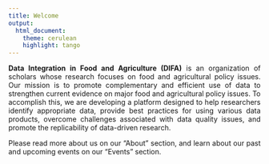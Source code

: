 ---
title: Welcome
output:
  html_document:
    theme: cerulean
    highlight: tango
---

<style>
body {
text-align: justify}
</style>


**Data Integration in Food and Agriculture (DIFA)** is an organization of scholars whose research focuses on food and agricultural policy issues. Our mission is to promote complementary and efficient use of data to strengthen current evidence on major food and agricultural policy issues. To accomplish this, we are developing a platform designed to help researchers identify appropriate data, provide best practices for using various data products, overcome challenges associated with data quality issues, and promote the replicability of data-driven research.

Please read more about us on our "About" section, and learn about our past and upcoming events on our "Events" section. 




